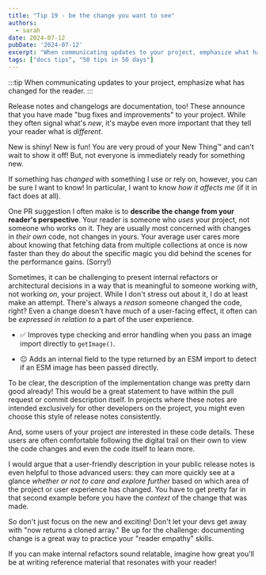 ```yaml
---
title: "Tip 19 - be the change you want to see"
authors:
  - sarah
date: 2024-07-12
pubDate: '2024-07-12'
excerpt: "When communicating updates to your project, emphasize what has changed for the reader."
tags: ["docs tips", "50 tips in 50 days"]
---
```


:::tip
When communicating updates to your project, emphasize what has changed for the reader.
:::

Release notes and changelogs are documentation, too! These announce that you have made "bug fixes and improvements" to your project. While they often signal what's *new*, it's maybe even more important that they tell your reader what is *different*.

New is shiny! New is fun! You are very proud of your New Thing™ and can't wait to show it off! But, not everyone is immediately ready for something new.

If something has *changed* with something I use or rely on, however, you can be sure I want to know! In particular, I want to know *how it affects me* (if it in fact does at all).

One PR suggestion I often make is to **describe the change from your reader's perspective**. Your reader is someone who *uses* your project, not someone who works on it. They are usually most concerned with changes in *their own* code, not changes in yours. Your average user cares more about knowing that fetching data from multiple collections at once is now faster than they do about the specific magic you did behind the scenes for the performance gains. (Sorry!)

Sometimes, it can be challenging to present internal refactors or architectural decisions in a way that is meaningful to someone working *with*, not working *on*, your project. While I don't stress out about it, I do at least make an attempt. There's always a *reason* someone changed the code, right? Even a change doesn't have much of a user-facing effect, it often can be *expressed in relation to* a part of the user experience.

- ✅ Improves type checking and error handling when you pass an image import directly to `getImage()`.

- 😐 Adds an internal field to the type returned by an ESM import to detect if an ESM image has been passed directly.

To be clear, the description of the implementation change was pretty darn good already! This would be a great statement to have within the pull request or commit description itself. In projects where these notes are intended exclusively for other developers on the project, you might even choose this style of release notes consistently. 

And, some users of your project *are* interested in these code details. These users are often comfortable following the digital trail on their own to view the code changes and even the code itself to learn more.

I would argue that a user-friendly description in your public release notes is even helpful to those advanced users: they can more quickly see at a glance *whether or not to care and explore further* based on which area of the project or user experience has changed. You have to get pretty far in that second example before you have the *context* of the change that was made.

So don't just focus on the new and exciting! Don't let your devs get away with "now returns a cloned array." Be up for the challenge: documenting change is a great way to practice your "reader empathy" skills.

If you can make internal refactors sound relatable, imagine how great you'll be at writing reference material that resonates with your reader!


<LinkCard title="See the whole list of tips!" href="/blog/50-docs-tips-in-50-days" />